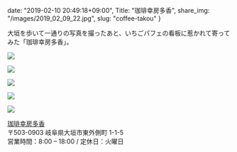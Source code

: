 date: "2019-02-10 20:49:18+09:00",
Title: "珈琲幸房多香",
share_img: "/images/2019_02_09_22.jpg",
slug: "coffee-takou"
}

大垣を歩いて一通りの写真を撮ったあと、いちごパフェの看板に惹かれて寄ってみた「珈琲幸房多香」。

![](/images/2019_02_09_23.jpg)

![](/images/2019_02_09_19.jpg)

![](/images/2019_02_09_20.jpg)

![](/images/2019_02_09_21.jpg)

![](/images/2019_02_09_22.jpg)

<a href="http://coffee-takou.com/">珈琲幸房多香</a><br />
〒503-0903 岐阜県大垣市東外側町 1-1-5<br />
営業時間：8:00 – 18:00 / 定休日：火曜日